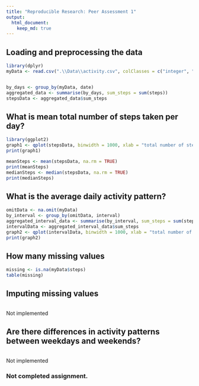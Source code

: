```yaml
---
title: "Reproducible Research: Peer Assessment 1"
output: 
  html_document:
    keep_md: true
---
```



## Loading and preprocessing the data
```r
library(dplyr)
myData <- read.csv(".\\Data\\activity.csv", colClasses = c("integer", "Date", "factor"))


by_days <- group_by(myData, date)
aggregated_data <- summarise(by_days, sum_steps = sum(steps))
stepsData <- aggregated_data$sum_steps

```


## What is mean total number of steps taken per day?

```r
library(ggplot2)
graph1 <- qplot(stepsData, binwidth = 1000, xlab = "total number of steps taken each day") 
print(graph1)

meanSteps <- mean(stepsData, na.rm = TRUE)
print(meanSteps)
medianSteps <- median(stepsData, na.rm = TRUE)
print(medianSteps)
```


## What is the average daily activity pattern?

```r
omitData <- na.omit(myData)
by_interval <- group_by(omitData, interval)
aggregated_interval_data <- summarise(by_interval, sum_steps = sum(steps))
intervalData <- aggregated_interval_data$sum_steps
graph2 <- qplot(intervalData, binwidth = 1000, xlab = "total number of steps taken per interval") 
print(graph2)
```


## How many missing values
```r
missing <- is.na(myData$steps)
table(missing)
```


## Imputing missing values
```r
```
Not implemented


## Are there differences in activity patterns between weekdays and weekends?
```r
```
Not implemented


### Not completed assignment.